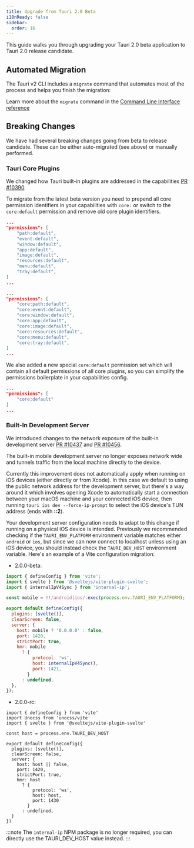 ```yaml
---
title: Upgrade from Tauri 2.0 Beta
i18nReady: false
sidebar:
  order: 16
---
```



This guide walks you through upgrading your Tauri 2.0 beta application to Tauri 2.0 release candidate.

## Automated Migration

The Tauri v2 CLI includes a `migrate` command that automates most of the process and helps you finish the migration:

<CommandTabs
  npm="npm install @tauri-apps/cli@next
    npm run tauri migrate"
  yarn="yarn upgrade @tauri-apps/cli --next
    yarn tauri migrate"
  pnpm="pnpm update @tauri-apps/cli@next
    pnpm tauri migrate"
  cargo='cargo install tauri-cli --version "^2.0.0-rc"
    cargo tauri migrate'
/>

Learn more about the `migrate` command in the [Command Line Interface reference](/reference/cli/#migrate)

## Breaking Changes

We have had several breaking changes going from beta to release candidate. These can be either auto-migrated (see above) or manually performed.

### Tauri Core Plugins

We changed how Tauri built-in plugins are addressed in the capabilities [PR #10390](https://github.com/tauri-apps/tauri/pull/10390).

To migrate from the latest beta version you need to prepend all core permission identifiers in your capabilities with `core:` or switch to the `core:default` permission and remove old core plugin identifiers.

```json
...
"permissions": [
    "path:default",
    "event:default",
    "window:default",
    "app:default",
    "image:default",
    "resources:default",
    "menu:default",
    "tray:default",
]
...
```

```json
...
"permissions": [
    "core:path:default",
    "core:event:default",
    "core:window:default",
    "core:app:default",
    "core:image:default",
    "core:resources:default",
    "core:menu:default",
    "core:tray:default",
]
...
```

We also added a new special `core:default` permission set which will contain all default permissions of all core plugins, so you can simplify the permissions boilerplate in your capabilities config.

```json
...
"permissions": [
    "core:default"
]
...
```

### Built-In Development Server

We introduced changes to the network exposure of the built-in development server [PR #10437](https://github.com/tauri-apps/tauri/pull/10437) and [PR #10456](https://github.com/tauri-apps/tauri/pull/10456).

The built-in mobile development server no longer exposes network wide and tunnels traffic from the local machine directly to the device.

Currently this improvement does not automatically apply when running on iOS devices (either directly or from Xcode).
In this case we default to using the public network address for the development server,
but there's a way around it which involves opening Xcode to automatically start a connection between your macOS machine and your connected iOS device,
then running `tauri ios dev --force-ip-prompt` to select the iOS device's TUN address (ends with **::2**).

Your development server configuration needs to adapt to this change if running on a physical iOS device is intended.
Previously we recommended checking if the `TAURI_ENV_PLATFORM` environment variable matches either `android` or `ios`,
but since we can now connect to localhost unless using an iOS device, you should instead check the `TAURI_DEV_HOST` environment variable.
Here's an example of a Vite configuration migration:

- 2.0.0-beta:

```js
import { defineConfig } from 'vite';
import { svelte } from '@sveltejs/vite-plugin-svelte';
import { internalIpV4Sync } from 'internal-ip';

const mobile = !!/android|ios/.exec(process.env.TAURI_ENV_PLATFORM);

export default defineConfig({
  plugins: [svelte()],
  clearScreen: false,
  server: {
    host: mobile ? '0.0.0.0' : false,
    port: 1420,
    strictPort: true,
    hmr: mobile
      ? {
          protocol: 'ws',
          host: internalIpV4Sync(),
          port: 1421,
        }
      : undefined,
  },
});
```

- 2.0.0-rc:

```
import { defineConfig } from 'vite'
import Unocss from 'unocss/vite'
import { svelte } from '@sveltejs/vite-plugin-svelte'

const host = process.env.TAURI_DEV_HOST

export default defineConfig({
  plugins: [svelte()],
  clearScreen: false,
  server: {
    host: host || false,
    port: 1420,
    strictPort: true,
    hmr: host
      ? {
          protocol: 'ws',
          host: host,
          port: 1430
        }
      : undefined,
  }
})

```

:::note
The `internal-ip` NPM package is no longer required, you can directly use the TAURI_DEV_HOST value instead.
:::
